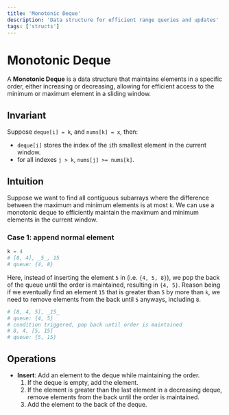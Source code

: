 ```yaml
---
title: 'Monotonic Deque'
description: 'Data structure for efficient range queries and updates'
tags: ['structs']
---
```


# Monotonic Deque

A **Monotonic Deque** is a data structure that maintains elements in a specific order, either increasing or decreasing, allowing for efficient access to the minimum or maximum element in a sliding window.

## Invariant

Suppose `deque[i] = k`, and `nums[k] = x`, then:

- `deque[i]` stores the index of the `i`th smallest element in the current window.
- for all indexes `j > k`, `nums[j] >= nums[k]`.

## Intuition

Suppose we want to find all contiguous subarrays where the difference between the maximum and minimum elements is at most `k`.
We can use a monotonic deque to efficiently maintain the maximum and minimum elements in the current window.

### Case 1: append normal element

```python
k = 4
# [8, 4], _5_, 15
# queue: {4, 8}
```

Here, instead of inserting the element `5` in (i.e. `{4, 5, 8}`), we pop the back of the queue until the order is maintained, resulting in `{4, 5}`.
Reason being if we eventually find an element `15` that is greater than `5` by more than `k`, we need to remove elements from the back until `5` anyways, including `8`.

```python
# [8, 4, 5], _15_
# queue: {4, 5}
# condition triggered, pop back until order is maintained
# 8, 4, [5, 15]
# queue: {5, 15}
```

## Operations

- **Insert**: Add an element to the deque while maintaining the order.
  1. If the deque is empty, add the element.
  2. If the element is greater than the last element in a decreasing deque, remove elements from the back until the order is maintained.
  3. Add the element to the back of the deque.
